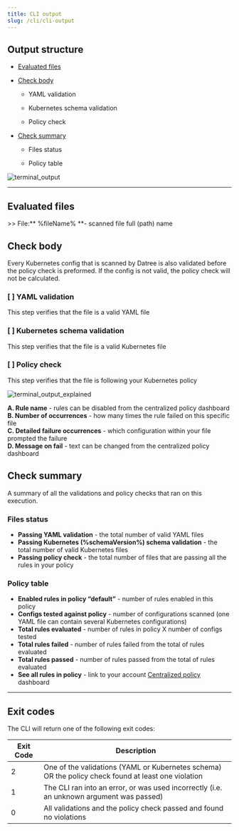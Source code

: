 ```yaml
---
title: CLI output
slug: /cli/cli-output
---
```


## Output structure

- [Evaluated files](/cli/cli-output#evaluated-files)

- [Check body](/cli/cli-output#check-body)

  - YAML validation

  - Kubernetes schema validation

  - Policy check

- [Check summary](/cli/cli-output#check-summary)

  - Files status

  - Policy table

![terminal_output](/img/cli/cli-output/1.png)

---

## Evaluated files

\>\> File:** %fileName% **- scanned file full (path) name

## Check body

Every Kubernetes config that is scanned by Datree is also validated before the policy check is preformed. If the config is not valid, the policy check will not be calculated.&#x20;

### \[ ] YAML validation

This step verifies that the file is a valid YAML file

### \[ ] Kubernetes schema validation

This step verifies that the file is a valid Kubernetes file

### \[ ] Policy check

This step verifies that the file is following your Kubernetes policy

![terminal_output_explained](/img/cli/cli-output/2.png)

**A. Rule name** - rules can be disabled from the centralized policy dashboard  
**B. Number of occurrences** - how many times the rule failed on this specific file  
**C. Detailed failure occurrences** - which configuration within your file prompted the failure  
**D. Message on fail** - text can be changed from the centralized policy dashboard

## Check summary

A summary of all the validations and policy checks that ran on this execution. &#x20;

### Files status

- **Passing YAML validation** - the total number of valid YAML files
- **Passing Kubernetes (%schemaVersion%) schema validation** - the total number of valid Kubernetes files
- **Passing policy check** - the total number of files that are passing all the rules in your policy

### Policy table

- **Enabled rules in policy “default”** - number of rules enabled in this policy
- **Configs tested against policy** - number of configurations scanned (one YAML file can contain several Kubernetes configurations)
- **Total rules evaluated** - number of rules in policy X number of configs tested
- **Total rules failed** - number of rules failed from the total of rules evaluated
- **Total rules passed** - number of rules passed from the total of rules evaluated
- **See all rules in policy** - link to your account [Centralized policy](/dashboard/policies) dashboard

---

## Exit codes

The CLI will return one of the following exit codes:

| Exit Code | Description                                                                                         |
| --------- | --------------------------------------------------------------------------------------------------- |
| 2         | One of the validations (YAML or Kubernetes schema) OR the policy check found at least one violation |
| 1         | The CLI ran into an error, or was used incorrectly (i.e. an unknown argument was passed)            |
| 0         | All validations and the policy check passed and found no violations                                 |
